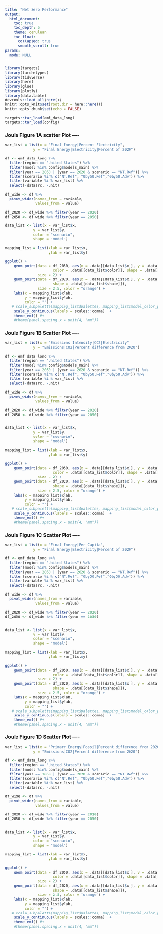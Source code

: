 ```yaml
---
title: "Net Zero Performance"
output: 
  html_document:
    toc: true
    toc_depth: 5
    theme: cerulean
    toc_float: 
      collapsed: true
      smooth_scroll: true
params:
  mode: NULL
---
```


```r
library(targets)
library(tarchetypes)
library(tidyverse)
library(here)
library(glue)
library(plotly)
library(data.table)
devtools::load_all(here())
knitr::opts_knit$set(root.dir = here::here())
knitr::opts_chunk$set(echo = FALSE)
```

```r
targets::tar_load(emf_data_long)
targets::tar_load(config)
```

### Joule Figure 1A scatter Plot ----

```r
var_list = list(x = "Final Energy|Percent Electricity",
             y = "Final Energy|Electricity|Percent of 2020")

df <- emf_data_long %>%
  filter(region == "United States") %>%
  filter(model %in% config$models_main) %>%
  filter(year == 2050 | (year == 2020 & scenario == "NT.Ref")) %>%
  filter(scenario %in% c("NT.Ref", "0by50.Ref","0by50.Adv")) %>%
  filter(variable %in% var_list) %>%
  select(-datasrc, -unit)

df_wide <- df %>%
  pivot_wider(names_from = variable,
              values_from = value)

df_2020 <- df_wide %>% filter(year == 2020)
df_2050 <- df_wide %>% filter(year == 2050)

data_list <- list(x = var_list$x,
             y = var_list$y,
             color = "scenario",
             shape = "model")

mapping_list = list(xlab = var_list$x,
                    ylab = var_list$y)

ggplot() +
    geom_point(data = df_2050, aes(x = .data[[data_list$x]], y = .data[[data_list$y]],
                      color = .data[[data_list$color]], shape = .data[[data_list$shape]]),
               size = 2) +
    geom_point(data = df_2020, aes(x = .data[[data_list$x]], y = .data[[data_list$y]],
                      shape = .data[[data_list$shape]]),
               size = 2.5, color = "orange") +
    labs(x = mapping_list$xlab,
         y = mapping_list$ylab,
         color = "") +
   # scale_subpalette(mapping_list$palettes, mapping_list$model_color_palette) +
    scale_y_continuous(labels = scales::comma)  +
    theme_emf() #+
    #theme(panel.spacing.x = unit(4, "mm"))
```

### Joule Figure 1B Scatter Plot ----

```r
var_list = list(x = "Emissions Intensity|CO2|Electricity",
             y = "Emissions|CO2|Percent difference from 2020")

df <- emf_data_long %>%
  filter(region == "United States") %>%
  filter(model %in% config$models_main) %>%
  filter(year == 2050 | (year == 2020 & scenario == "NT.Ref")) %>%
  filter(scenario %in% c("NT.Ref", "0by50.Ref","0by50.Adv")) %>%
  filter(variable %in% var_list) %>%
  select(-datasrc, -unit)

df_wide <- df %>%
  pivot_wider(names_from = variable,
              values_from = value)

df_2020 <- df_wide %>% filter(year == 2020)
df_2050 <- df_wide %>% filter(year == 2050)


data_list <- list(x = var_list$x,
             y = var_list$y,
             color = "scenario",
             shape = "model")

mapping_list = list(xlab = var_list$x,
                    ylab = var_list$y)

ggplot() +
    geom_point(data = df_2050, aes(x = .data[[data_list$x]], y = .data[[data_list$y]],
                      color = .data[[data_list$color]], shape = .data[[data_list$shape]]),
               size = 2) +
    geom_point(data = df_2020, aes(x = .data[[data_list$x]], y = .data[[data_list$y]],
                      shape = .data[[data_list$shape]]),
               size = 2.5, color = "orange") +
    labs(x = mapping_list$xlab,
         y = mapping_list$ylab,
         color = "") +
   # scale_subpalette(mapping_list$palettes, mapping_list$model_color_palette) +
    scale_y_continuous(labels = scales::comma)  +
    theme_emf() #+
    #theme(panel.spacing.x = unit(4, "mm"))
```

### Joule Figure 1C Scatter Plot ----

```r
var_list = list(x = "Final Energy|Per Capita",
             y = "Final Energy|Electricity|Percent of 2020")

df <- emf_data_long %>%
  filter(region == "United States") %>%
  filter(model %in% config$models_main) %>%
  filter(year == 2050 | (year == 2020 & scenario == "NT.Ref")) %>%
  filter(scenario %in% c("NT.Ref", "0by50.Ref","0by50.Adv")) %>%
  filter(variable %in% var_list) %>%
  select(-datasrc, -unit)

df_wide <- df %>%
  pivot_wider(names_from = variable,
              values_from = value)

df_2020 <- df_wide %>% filter(year == 2020)
df_2050 <- df_wide %>% filter(year == 2050)


data_list <- list(x = var_list$x,
             y = var_list$y,
             color = "scenario",
             shape = "model")

mapping_list = list(xlab = var_list$x,
                    ylab = var_list$y)

ggplot() +
    geom_point(data = df_2050, aes(x = .data[[data_list$x]], y = .data[[data_list$y]],
                      color = .data[[data_list$color]], shape = .data[[data_list$shape]]),
               size = 2) +
    geom_point(data = df_2020, aes(x = .data[[data_list$x]], y = .data[[data_list$y]],
                      shape = .data[[data_list$shape]]),
               size = 2.5, color = "orange") +
    labs(x = mapping_list$xlab,
         y = mapping_list$ylab,
         color = "") +
   # scale_subpalette(mapping_list$palettes, mapping_list$model_color_palette) +
    scale_y_continuous(labels = scales::comma)  +
    theme_emf() #+
    #theme(panel.spacing.x = unit(4, "mm"))
```

### Joule Figure 1D Scatter Plot ----

```r
var_list = list(x = "Primary Energy|Fossil|Percent difference from 2020",
             y = "Emissions|CO2|Percent difference from 2020")

df <- emf_data_long %>%
  filter(region == "United States") %>%
  filter(model %in% config$models_main) %>%
  filter(year == 2050 | (year == 2020 & scenario == "NT.Ref")) %>%
  filter(scenario %in% c("NT.Ref", "0by50.Ref","0by50.Adv")) %>%
  filter(variable %in% var_list) %>%
  select(-datasrc, -unit)

df_wide <- df %>%
  pivot_wider(names_from = variable,
              values_from = value)

df_2020 <- df_wide %>% filter(year == 2020)
df_2050 <- df_wide %>% filter(year == 2050)


data_list <- list(x = var_list$x,
             y = var_list$y,
             color = "scenario",
             shape = "model")

mapping_list = list(xlab = var_list$x,
                    ylab = var_list$y)

ggplot() +
    geom_point(data = df_2050, aes(x = .data[[data_list$x]], y = .data[[data_list$y]],
                      color = .data[[data_list$color]], shape = .data[[data_list$shape]]),
               size = 2) +
    geom_point(data = df_2020, aes(x = .data[[data_list$x]], y = .data[[data_list$y]],
                      shape = .data[[data_list$shape]]),
               size = 2.5, color = "orange") +
    labs(x = mapping_list$xlab,
         y = mapping_list$ylab,
         color = "") +
   # scale_subpalette(mapping_list$palettes, mapping_list$model_color_palette) +
    scale_y_continuous(labels = scales::comma)  +
    theme_emf() #+
    #theme(panel.spacing.x = unit(4, "mm"))
```



